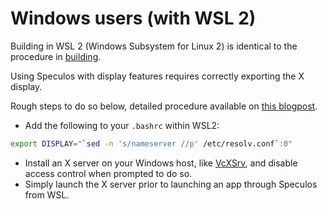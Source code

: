 # Windows users (with WSL 2)

Building in WSL 2 (Windows Subsystem for Linux 2) is identical to the procedure in [building](./linux#build).

Using Speculos with display features requires correctly exporting the X display.

Rough steps to do so below, detailed procedure available on [this blogpost](https://techcommunity.microsoft.com/t5/windows-dev-appconsult/running-wsl-gui-apps-on-windows-10/ba-p/1493242).

- Add the following to your `.bashrc` within WSL2:

```bash copy
export DISPLAY="`sed -n 's/nameserver //p' /etc/resolv.conf`:0"
```

- Install an X server on your Windows host, like [VcXSrv](https://sourceforge.net/projects/vcxsrv/), and disable access control when prompted to do so.
- Simply launch the X server prior to launching an app through Speculos from WSL.